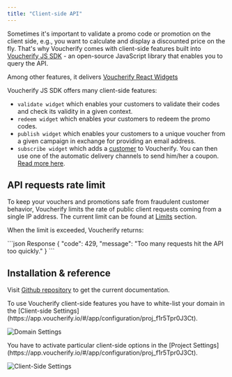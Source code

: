 ```yaml
---
title: "Client-side API"
---
```


Sometimes it's important to validate a promo code or promotion on the client side, e.g., you want to calculate and display a discounted price on the fly. That's why Voucherify comes with client-side features built into [Voucherify JS SDK](https://github.com/voucherifyio/voucherify-js-sdk) - an open-source JavaScript library that enables you to query the API.

Among other features, it delivers [Voucherify React Widgets](https://github.com/voucherifyio/voucherify-js-sdk#-voucherify-react-widget)

Voucherify JS SDK offers many client-side features:

* `validate widget` which enables your customers to validate their codes and check its validity in a given context.
* `redeem widget` which enables your customers to redeem the promo codes.
* `publish widget` which enables your customers to a unique voucher from a given campaign in exchange for providing an email address.
* `subscribe widget` which adds a [customer](/api-reference/customers/get-customer) to Voucherify. You can then use one of the automatic delivery channels to send him/her a coupon. [Read more here](https://voucherifyio.github.io/voucherify-js-sdk/#client-side-methods).

## API requests rate limit

To keep your vouchers and promotions safe from fraudulent customer behavior, Voucherify limits the rate of public client requests coming from a single IP address. The current limit can be found at [Limits](/guides/limits) section.

When the limit is exceeded, Voucherify returns:

<CodeGroup>
  ```json Response
  {
      "code": 429,
      "message": "Too many requests hit the API too quickly."
  }
  ```
</CodeGroup>

## Installation & reference

Visit [Github repository](https://github.com/voucherifyio/voucherify-js-sdk) to get the current documentation.

<Warning>
  To use Voucherify client-side features you have to white-list your domain in the [Client-side Settings](https://app.voucherify.io/#/app/configuration/proj_f1r5Tpr0J3Ct).
</Warning>

![Domain Settings](/images/docs/fb263b9-domain-settings.png "Domain Settings")

<Warning>
  You have to activate particular client-side options in the [Project Settings](https://app.voucherify.io/#/app/configuration/proj_f1r5Tpr0J3Ct).
</Warning>

![Client-Side Settings](/images/docs/038ab3b-cielnt-side-settings.png "Client-Side Settings")